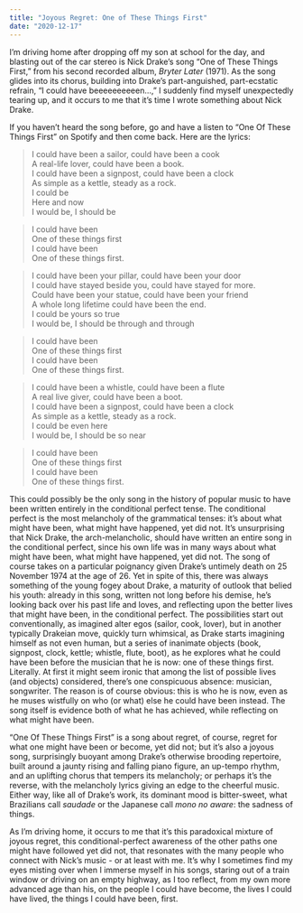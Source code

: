 ```yaml
---
title: "Joyous Regret: One of These Things First"
date: "2020-12-17"
---
```

I'm driving home after dropping off my son at school for the day, and blasting out of the car stereo is Nick Drake's song "One of These Things First," from his second recorded album, *Bryter Later* (1971). As the song glides into its chorus, building into Drake's part-anguished, part-ecstatic refrain, "I could have beeeeeeeeeen...," I suddenly find myself unexpectedly tearing up, and it occurs to me that it's time I wrote something about Nick Drake.

If you haven't heard the song before, go and have a listen to "One Of These Things First" on Spotify and then come back. Here are the lyrics:

> I could have been a sailor, could have been a cook   
> A real-life lover, could have been a book.  
> I could have been a signpost, could have been a clock  
> As simple as a kettle, steady as a rock.  
> I could be  
> Here and now  
> I would be, I should be  

> I could have been  
> One of these things first  
> I could have been  
> One of these things first.  

> I could have been your pillar, could have been your door  
> I could have stayed beside you, could have stayed for more.  
> Could have been your statue, could have been your friend  
> A whole long lifetime could have been the end.  
> I could be yours so true  
> I would be, I should be through and through  

> I could have been  
> One of these things first  
> I could have been  
> One of these things first.  

> I could have been a whistle, could have been a flute  
> A real live giver, could have been a boot.  
> I could have been a signpost, could have been a clock  
> As simple as a kettle, steady as a rock.  
> I could be even here  
> I would be, I should be so near  

> I could have been  
> One of these things first  
> I could have been  
> One of these things first.  

This could possibly be the only song in the history of popular music to have been written entirely in the conditional perfect tense. The conditional perfect is the most melancholy of the grammatical tenses: it's about what might have been, what might have happened, yet did not. It's unsurprising that Nick Drake, the arch-melancholic, should have written an entire song in the conditional perfect, since his own life was in many ways about what might have been, what might have happened, yet did not. The song of course takes on a particular poignancy given Drake's untimely death on 25 November 1974 at the age of 26. Yet in spite of this, there was always something of the young fogey about Drake, a maturity of outlook that belied his youth: already in this song, written not long before his demise, he's looking back over his past life and loves, and reflecting upon the better lives that might have been, in the conditional perfect. The possibilities start out conventionally, as imagined alter egos (sailor, cook, lover), but in another typically Drakeian move, quickly turn whimsical, as Drake starts imagining himself as not even human, but a series of inanimate objects (book, signpost, clock, kettle; whistle, flute, boot), as he explores what he could have been before the musician that he is now: one of these things first. Literally. At first it might seem ironic that among the list of possible lives (and objects) considered, there's one conspicuous absence: musician, songwriter. The reason is of course obvious: this is who he is now, even as he muses wistfully on who (or what) else he could have been instead. The song itself is evidence both of what he has achieved, while reflecting on what might have been.

"One Of These Things First" is a song about regret, of course, regret for what one might have been or become, yet did not; but it's also a joyous song, surprisingly buoyant among Drake's otherwise brooding repertoire, built around a jaunty rising and falling piano figure, an up-tempo rhythm, and an uplifting chorus that tempers its melancholy; or perhaps it's the reverse, with the melancholy lyrics giving an edge to the cheerful music. Either way, like all of Drake's work, its dominant mood is bitter-sweet, what Brazilians call *saudade* or the Japanese call *mono no aware*: the sadness of things.

As I'm driving home, it occurs to me that it's this paradoxical mixture of joyous regret, this conditional-perfect awareness of the other paths one might have followed yet did not, that resonates with the many people who connect with Nick's music - or at least with me. It's why I sometimes find my eyes misting over when I immerse myself in his songs, staring out of a train window or driving on an empty highway, as I too reflect, from my own more advanced age than his, on the people I could have become, the lives I could have lived, the things I could have been, first.
